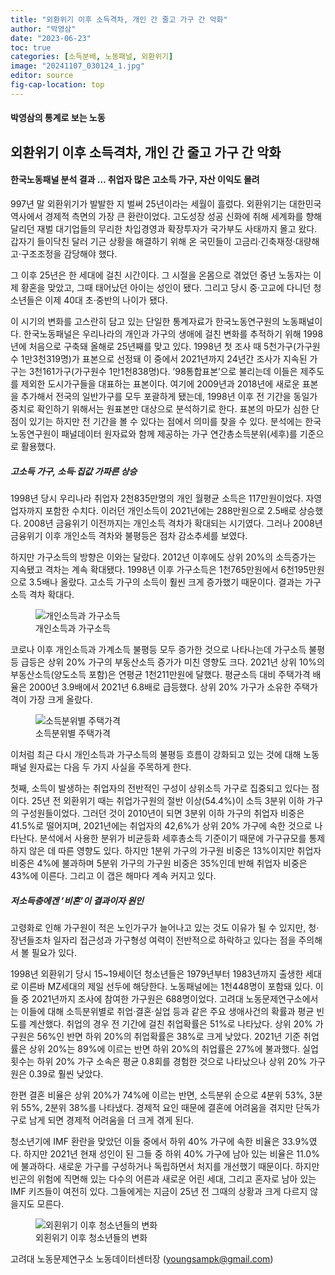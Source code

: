 ```yaml
---
title: "외환위기 이후 소득격차, 개인 간 줄고 가구 간 악화"
author: "박영삼"
date: "2023-06-23"
toc: true
categories: [소득분배, 노동패널, 외환위기]
image: "20241107_030124_1.jpg"
editor: source
fig-cap-location: top
---
```


#### 박영삼의 통계로 보는 노동

## 외환위기 이후 소득격차, 개인 간 줄고 가구 간 악화

#### 한국노동패널 분석 결과 … 취업자 많은 고소득 가구, 자산 이익도 몰려

997년 말 외환위기가 발발한 지 벌써 25년이라는 세월이 흘렀다. 외환위기는 대한민국 역사에서 경제적 측면의 가장 큰 환란이었다. 고도성장 성공 신화에 취해 세계화를 향해 달리던 재벌 대기업들의 무리한 차입경영과 확장투자가 국가부도 사태까지 몰고 왔다. 갑자기 들이닥친 달러 기근 상황을 해결하기 위해 온 국민들이 고금리·긴축재정·대량해고·구조조정을 감당해야 했다.

그 이후 25년은 한 세대에 걸친 시간이다. 그 시절을 온몸으로 겪었던 중년 노동자는 이제 황혼을 맞았고, 그때 태어났던 아이는 성인이 됐다. 그리고 당시 중·고교에 다니던 청소년들은 이제 40대 초·중반의 나이가 됐다.

이 시기의 변화를 고스란히 담고 있는 단일한 통계자료가 한국노동연구원의 노동패널이다. 한국노동패널은 우리나라의 개인과 가구의 생애에 걸친 변화를 추적하기 위해 1998년에 처음으로 구축돼 올해로 25년째를 맞고 있다. 1998년 첫 조사 때 5천가구(가구원수 1만3천319명)가 표본으로 선정돼 이 중에서 2021년까지 24년간 조사가 지속된 가구는 3천161가구(가구원수 1만1천838명)다. ‘98통합표본’으로 불리는데 이들은 제주도를 제외한 도시가구들을 대표하는 표본이다. 여기에 2009년과 2018년에 새로운 표본을 추가해서 전국의 일반가구를 모두 포괄하게 됐는데, 1998년 이후 전 기간을 동일가중치로 확인하기 위해서는 원표본만 대상으로 분석하기로 한다. 표본의 마모가 심한 단점이 있기는 하지만 전 기간을 볼 수 있다는 점에서 의미를 찾을 수 있다. 분석에는 한국노동연구원이 패널데이터 원자료와 함께 제공하는 가구 연간총소득분위(세후)를 기준으로 활용했다.

##### 고소득 가구, 소득·집값 가파른 상승

1998년 당시 우리나라 취업자 2천835만명의 개인 월평균 소득은 117만원이었다. 자영업자까지 포함한 수치다. 이러던 개인소득이 2021년에는 288만원으로 2.5배로 상승했다. 2008년 금융위기 이전까지는 개인소득 격차가 확대되는 시기였다. 그러나 2008년 금융위기 이후 개인소득 격차와 불평등은 점차 감소추세를 보였다.

하지만 가구소득의 방향은 이와는 달랐다. 2012년 이후에도 상위 20%의 소득증가는 지속됐고 격차는 계속 확대됐다. 1998년 이후 가구소득은 1천765만원에서 6천195만원으로 3.5배나 올랐다. 고소득 가구의 소득이 훨씬 크게 증가했기 때문이다. 결과는 가구소득 격차 확대다.

![개인소득과 가구소득](20241107_030124.jpg){fig-align="center"}

코로나 이후 개인소득과 가계소득 불평등 모두 증가한 것으로 나타나는데 가구소득 불평등 급등은 상위 20% 가구의 부동산소득 증가가 미친 영향도 크다. 2021년 상위 10%의 부동산소득(양도소득 포함)은 연평균 1천211만원에 달했다. 평균소득 대비 주택가격 배율은 2000년 3.9배에서 2021년 6.8배로 급등했다. 상위 20% 가구가 소유한 주택가격이 가장 크게 올랐다.

![소득분위별 주택가격](20241107_030317.jpg){fig-align="center"}

이처럼 최근 다시 개인소득과 가구소득의 불평등 흐름이 강화되고 있는 것에 대해 노동패널 원자료는 다음 두 가지 사실을 주목하게 한다.

첫째, 소득이 발생하는 취업자의 전반적인 구성이 상위소득 가구로 집중되고 있다는 점이다. 25년 전 외환위기 때는 취업가구원의 절반 이상(54.4%)이 소득 3분위 이하 가구의 구성원들이었다. 그러던 것이 2010년이 되면 3분위 이하 가구의 취업자 비중은 41.5%로 떨어지며, 2021년에는 취업자의 42,6%가 상위 20% 가구에 속한 것으로 나타난다. 분석에서 사용한 분위가 비균등화 세후총소득 기준이기 때문에 가구규모를 통제하지 않은 데 따른 영향도 있다. 하지만 1분위 가구의 가구원 비중은 13%이지만 취업자 비중은 4%에 불과하며 5분위 가구의 가구원 비중은 35%인데 반해 취업자 비중은 43%에 이른다. 그리고 이 갭은 해마다 계속 커지고 있다.

##### 저소득층에겐 ‘비혼’이 결과이자 원인

고령화로 인해 가구원이 적은 노인가구가 늘어나고 있는 것도 이유가 될 수 있지만, 청·장년들조차 일자리 접근성과 가구형성 여력이 전반적으로 하락하고 있다는 점을 주의해서 볼 필요가 있다.

1998년 외환위기 당시 15\~19세이던 청소년들은 1979년부터 1983년까지 출생한 세대로 이른바 MZ세대의 제일 선두에 해당한다. 노동패널에는 1천448명이 포함돼 있다. 이들 중 2021년까지 조사에 참여한 가구원은 688명이었다. 고려대 노동문제연구소에서는 이들에 대해 소득분위별로 취업·결혼·실업 등과 같은 주요 생애사건의 확률과 평균 빈도를 계산했다. 취업의 경우 전 기간에 걸친 취업확률은 51%로 나타났다. 상위 20% 가구원은 56%인 반면 하위 20%의 취업확률은 38%로 크게 낮았다. 2021년 기준 취업률은 상위 20%는 89%에 이르는 반면 하위 20%의 취업률은 27%에 불과했다. 실업횟수는 하위 20% 가구 소속은 평균 0.8회를 경험한 것으로 나타났으나 상위 20% 가구원은 0.39로 훨씬 낮았다.

한편 결혼 비율은 상위 20%가 74%에 이르는 반면, 소득분위 순으로 4분위 53%, 3분위 55%, 2분위 38%를 나타냈다. 경제적 요인 때문에 결혼에 어려움을 겪지만 단독가구로 남게 되면 경제적 어려움을 더 크게 겪게 된다.

청소년기에 IMF 환란을 맞았던 이들 중에서 하위 40% 가구에 속한 비율은 33.9%였다. 하지만 2021년 현재 성인이 된 그들 중 하위 40% 가구에 남아 있는 비율은 11.0%에 불과하다. 새로운 가구를 구성하거나 독립하면서 처지를 개선했기 때문이다. 하지만 빈곤의 위험에 직면해 있는 다수의 어른과 새로운 어린 세대, 그리고 혼자로 남아 있는 IMF 키즈들이 여전히 있다. 그들에게는 지금이 25년 전 그때의 상황과 크게 다르지 않을지도 모른다.

![외횐위기 이후 청소년들의 변화](215777_93151_5548.jpg){fig-align="center"}

고려대 노동문제연구소 노동데이터센터장 ([youngsampk\@gmail.com](youngsampk@gmail.com))\
